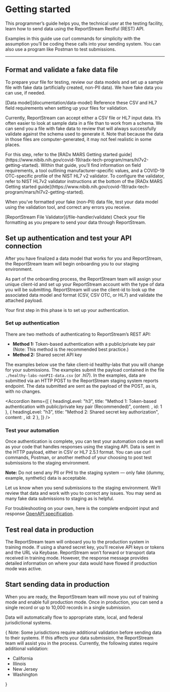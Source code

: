 
# Getting started

<p className="usa-intro text-base">
    This programmer’s guide helps you, the technical user at the testing facility, learn how to send data using the ReportStream Restful (REST) API.
</p>

Examples in this guide use curl commands for simplicity with the assumption you’ll be coding these calls into your sending system. You can also use a program like Postman to test submissions.

***

<h2 className="rs-numbered">Format and validate a fake data file</h2>

To prepare your file for testing, review our data models and set up a sample file with fake data (artificially created, non-PII data). We have fake data you can use, if needed.

<CardGroup>
    <Card>
        <CardHeader>[Data model](documentation/data-model)</CardHeader>
        <CardBody>
            Reference these CSV and HL7 field requirements when setting up your files for validation.
        </CardBody>
    </Card>
</CardGroup>

Currently, ReportStream can accept either a CSV file or HL7 input data. It’s often easier to look at sample data in a file than to work from a schema. 
We can send you a file with fake data to review that will always successfully validate against the schema used to generate it. 
Note that because the data in those files are computer-generated, it may not feel realistic in some places.

<Alert type="info" headingLevel="div" heading="Note for HL7 OTC tests:" slim={true} className="border-0 font-sans-xs">
    For this step, refer to the [RADx MARS Getting started guide](https://www.nibib.nih.gov/covid-19/radx-tech-program/mars/hl7v2-getting-started).
    Within that guide, you’ll find information on field requirements, a tool outlining manufacturer-specific values, and a COVID-19 OTC-specific profile of the NIST HL7 v2 validator. 
    To configure the validator, refer to NIST HL7v2 validator instructions at the bottom of the [RADx MARS Getting started guide](https://www.nibib.nih.gov/covid-19/radx-tech-program/mars/hl7v2-getting-started).
</Alert>

When you’ve formatted your fake (non-PII) data file, test your data model using the validation tool, and correct any errors you receive.

<CardGroup>
    <Card>
        <CardHeader typeOf="div">[ReportStream File Validator](/file-handler/validate)</CardHeader>
        <CardBody>
            Check your file formatting as you prepare to send your data through ReportStream.
        </CardBody>
    </Card>
</CardGroup>

<h2 className="rs-numbered">Set up authentication and test your API connection</h2>

After you have finalized a data model that works for you and ReportStream, the ReportStream team will begin onboarding you to our staging environment.

As part of the onboarding process, the ReportStream team will assign your unique client-id and set up your ReportStream account with the type of data you will be submitting. ReportStream will use the client-id to look up the associated data model and format (CSV, CSV OTC, or HL7) and validate the attached payload.

Your first step in this phase is to set up your authentication.

### Set up authentication

There are two methods of authenticating to ReportStream’s REST API:

* **Method 1:** Token-based authentication with a public/private key pair (Note: This method is the recommended best practice.)
* **Method 2:** Shared secret API key

The examples below use the fake client-id healthy-labs that you will change for your submissions. 
The examples submit the payload contained in the file `./healthy-labs-nonPII-data.csv` (or .hl7). 
In the examples, data are submitted via an HTTP POST to the ReportStream staging system reports endpoint. 
The data submitted are sent as the payload of the POST, as is, with no changes.

<Accordion items={[
    {
        headingLevel: "h3",
        title: "Method 1: Token-based authentication with public/private key pair (Recommended)", 
        content: <Method1 />,
        id: 1
    },
    {
        headingLevel: "h3",
        title: "Method 2: Shared secret key authorization", 
        content: <Method2 />,
        id: 2
    },
]} />

### Test your automation

Once authentication is complete, you can test your automation code as well as your code that handles responses using the staging API. 
Data is sent in the HTTP payload, either in CSV or HL7 2.5.1 format. 
You can use curl commands, Postman, or another method of your choosing to post test submissions to the staging environment.

<Alert type="info" headingLevel="div" slim={true} className="border-0 font-sans-xs">**Note:** Do not send any PII or PHI to the staging system — only fake (dummy, example, synthetic) data is acceptable.</Alert>

Let us know when you send submissions to the staging environment. We’ll review that data and work with you to correct any issues. You may send as many fake data submissions to staging as is helpful.

For troubleshooting on your own, here is the complete endpoint input and response [OpenAPI specification](https://github.com/CDCgov/prime-reportstream/blob/master/prime-router/docs/api).

<h2 className="rs-numbered">Test real data in production</h2>
   The ReportStream team will onboard you to the production system in training mode. If using a shared secret key, you’ll receive API keys or tokens and the URL via Keybase. ReportStream won’t forward or transport data received in training mode. However, the response message provides detailed information on where your data would have flowed if production mode was active.

<h2 className="rs-numbered">Start sending data in production</h2>
   When you are ready, the ReportStream team will move you out of training mode and enable full production mode. Once in production, you can send a single record or up to 10,000 records in a single submission.

Data will automatically flow to appropriate state, local, and federal jurisdictional systems.

{
<Alert type="info" headingLevel="div" slim={true} className="border-0 font-sans-xs">
    <span className="text-bold">Note:</span> Some jurisdictions require additional validation before sending data to their systems. If this affects your data submission, the ReportStream team will assist you in the process. Currently, the following states require additional validation:
    <ul>
        <li>California</li>
        <li>Illinois</li>
        <li>New Jersey</li>
        <li>Washington</li>
    </ul>
</Alert>
}
